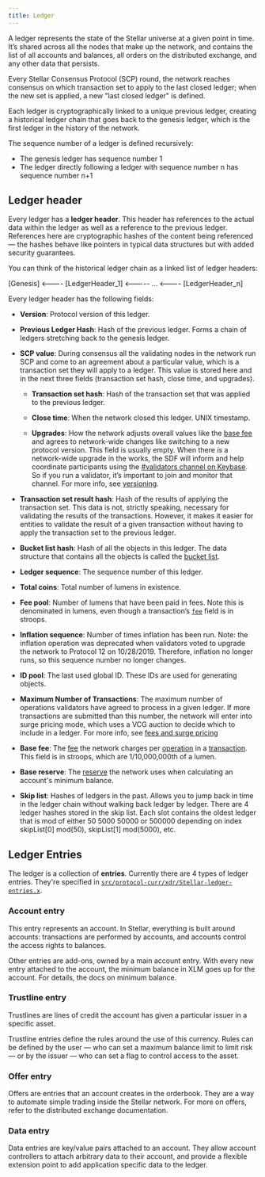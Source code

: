 ```yaml
---
title: Ledger
---
```


A ledger represents the state of the Stellar universe at a given point in time. It’s shared across all the nodes that make up the network, and contains the list of all accounts and balances, all orders on the distributed exchange, and any other data that persists.

Every Stellar Consensus Protocol (SCP) round, the network reaches consensus on which transaction set to apply to the last closed ledger; when the new set is applied, a new "last closed ledger" is defined.

Each ledger is cryptographically linked to a unique previous ledger, creating a historical ledger chain that goes back to the genesis ledger, which is the first ledger in the history of the network.

The sequence number of a ledger is defined recursively:

- The genesis ledger has sequence number 1
- The ledger directly following a ledger with sequence number n has sequence number n+1

## Ledger header

Every ledger has a **ledger header**. This header has references to the actual data within the ledger as well as a reference to the previous ledger. References here are cryptographic hashes of the content being referenced — the hashes behave like pointers in typical data structures but with added security guarantees.

You can think of the historical ledger chain as a linked list of ledger headers:

[Genesis] <---- [LedgerHeader_1] <----- ... <---- [LedgerHeader_n]

Every ledger header has the following fields:

- **Version**: Protocol version of this ledger.

- **Previous Ledger Hash**: Hash of the previous ledger. Forms a chain of ledgers stretching back to the genesis ledger.

- **SCP value**: During consensus all the validating nodes in the network run SCP and come to an agreement about a particular value, which is a transaction set they will apply to a ledger. This value is stored here and in the next three fields (transaction set hash, close time, and upgrades).

  - **Transaction set hash**: Hash of the transaction set that was applied to the previous ledger.

  - **Close time**: When the network closed this ledger. UNIX timestamp.

  - **Upgrades**: How the network adjusts overall values like the [base fee](./fees.mdx) and agrees to network-wide changes like switching to a new protocol version. This field is usually empty. When there _is_ a network-wide upgrade in the works, the SDF will inform and help coordinate participants using the [#validators channel on Keybase](https://keybase.io/team/stellar.public). So if you run a validator, it’s important to join and monitor that channel. For more info, see [versioning](./versioning.mdx).

- **Transaction set result hash**: Hash of the results of applying the transaction set. This data is not, strictly speaking, necessary for validating the results of the transactions. However, it makes it easier for entities to validate the result of a given transaction without having to apply the transaction set to the previous ledger.

- **Bucket list hash**: Hash of all the objects in this ledger. The data structure that contains all the objects is called the [bucket list](https://github.com/stellar/stellar-core/tree/master/src/bucket).

- **Ledger sequence**: The sequence number of this ledger.

- **Total coins**: Total number of lumens in existence.

- **Fee pool**: Number of lumens that have been paid in fees. Note this is denominated in lumens, even though a transaction’s [`fee`](./transactions.mdx#fee) field is in stroops.

- **Inflation sequence**: Number of times inflation has been run.  Note: the inflation operation was deprecated when validators voted to upgrade the network to Protocol 12 on 10/28/2019.  Therefore, inflation no longer runs, so this sequence number no longer changes.

- **ID pool**: The last used global ID. These IDs are used for generating objects.

- **Maximum Number of Transactions**: The maximum number of operations validators have agreed to process in a given ledger. If more transactions are submitted than this number, the network will enter into surge pricing mode, which uses a VCG auction to decide which to include in a ledger. For more info, see [fees and surge pricing](./fees.mdx)

- **Base fee**: The [fee](./fees.mdx) the network charges per [operation](./operations.mdx) in a [transaction](./transactions.mdx). This field is in stroops, which are 1/10,000,000th of a lumen.

- **Base reserve**: The [reserve](./minimum-balance.mdx) the network uses when calculating an account's minimum balance.

- **Skip list**: Hashes of ledgers in the past. Allows you to jump back in time in the ledger chain without walking back ledger by ledger. There are 4 ledger hashes stored in the skip list. Each slot contains the oldest ledger that is mod of either 50 5000 50000 or 500000 depending on index skipList[0] mod(50), skipList[1] mod(5000), etc.

## Ledger Entries

The ledger is a collection of **entries**. Currently there are 4 types of ledger entries. They're specified in [`src/protocol-curr/xdr/Stellar-ledger-entries.x`](https://github.com/stellar/stellar-core/blob/master/src/protocol-curr/xdr/Stellar-ledger-entries.x).

### Account entry

This entry represents an account. In Stellar, everything is built around accounts: transactions are performed by accounts, and accounts control the access rights to balances.

Other entries are add-ons, owned by a main account entry. With every new entry attached to the account, the minimum balance in XLM goes up for the account. For details, the docs on minimum balance.

### Trustline entry

Trustlines are lines of credit the account has given a particular issuer in a specific asset.

Trustline entries define the rules around the use of this currency. Rules can be defined by the user — who can set a maximum balance limit to limit risk — or by the issuer — who can set a flag to control access to the asset.

### Offer entry

Offers are entries that an account creates in the orderbook. They are a way to automate simple trading inside the Stellar network. For more on offers, refer to the distributed exchange documentation.

### Data entry

Data entries are key/value pairs attached to an account. They allow account controllers to attach arbitrary data to their account, and provide a flexible extension point to add application specific data to the ledger.

